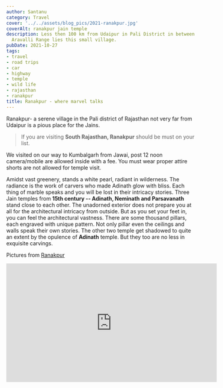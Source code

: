 ```yaml
---
author: Santanu
category: Travel
cover: '../../assets/blog_pics/2021-ranakpur.jpg'
coverAlt: ranakpur jain temple
description: Less then 100 km from Udaipur in Pali District in between forest of the
  Aravalli Range lies this small village.
pubDate: 2021-10-27
tags:
- travel
- road trips
- car
- highway
- temple
- wild life
- rajasthan
- ranakpur
title: Ranakpur - where marvel talks
---
```


Ranakpur- a serene village in the Pali district of Rajasthan not very far from Udaipur is a pious place for the Jains.  

>If you are visiting **South Rajasthan, Ranakpur** should be must on your list.  

We visited on our way to Kumbalgarh from Jawai, post 12 noon camera/mobile are allowed inside with a fee. You must wear proper attire shorts are not allowed for temple visit.  

Amidst vast greenery, stands a white pearl, radiant in wilderness. The radiance is the work of carvers who made Adinath glow with bliss. Each thing of marble speaks and you will be lost in their intricacy stories. Three Jain temples from **15th century -- Adinath, Neminath and Parsavanath** stand close to each other. The unadorned exterior does not prepare you at all for the architectural intricacy from outside. But as you set your feet in, you can feel the architectural vastness. There are some thousand pillars, each engraved with unique pattern. Not only pillar even the ceilings and walls speak their own stories. The other two temple get shadowed to quite an extent by the opulence of **Adinath** temple. But they too are no less in exquisite carvings.

Pictures from [Ranakpur](https://photos.app.goo.gl/a2uHD5U3ZC2ZUgAG6)

<iframe width="560" height="315" src="https://www.youtube.com/embed/wi1LFWxxbVM" frameborder="0" allow="accelerometer; autoplay; encrypted-media; gyroscope; picture-in-picture" allowfullscreen></iframe>